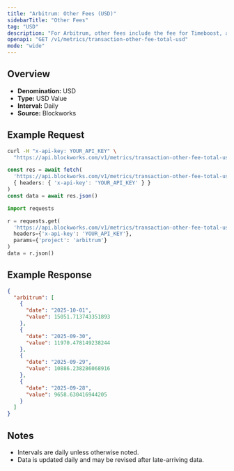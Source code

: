 ```yaml
---
title: "Arbitrum: Other Fees (USD)"
sidebarTitle: "Other Fees"
tag: "USD"
description: "For Arbitrum, other fees include the fee for Timeboost, an priroty auction for access to transactions with no delay compared to 200ms delay for the chain's sequencer"
openapi: "GET /v1/metrics/transaction-other-fee-total-usd"
mode: "wide"
---
```


## Overview

- **Denomination:** USD
- **Type:** USD Value
- **Interval:** Daily
- **Source:** Blockworks

## Example Request

<CodeGroup>

```bash cURL
curl -H "x-api-key: YOUR_API_KEY" \
  "https://api.blockworks.com/v1/metrics/transaction-other-fee-total-usd?project=arbitrum"
```

```typescript TypeScript
const res = await fetch(
  'https://api.blockworks.com/v1/metrics/transaction-other-fee-total-usd?project=arbitrum',
  { headers: { 'x-api-key': 'YOUR_API_KEY' } }
)
const data = await res.json()
```

```python Python
import requests

r = requests.get(
  'https://api.blockworks.com/v1/metrics/transaction-other-fee-total-usd',
  headers={'x-api-key': 'YOUR_API_KEY'},
  params={'project': 'arbitrum'}
)
data = r.json()
```

</CodeGroup>

## Example Response

```json
{
  "arbitrum": [
    {
      "date": "2025-10-01",
      "value": 15051.713743351893
    },
    {
      "date": "2025-09-30",
      "value": 11970.478149238244
    },
    {
      "date": "2025-09-29",
      "value": 10886.238286068916
    },
    {
      "date": "2025-09-28",
      "value": 9658.630416944205
    }
  ]
}
```

## Notes
- Intervals are daily unless otherwise noted.
- Data is updated daily and may be revised after late-arriving data.